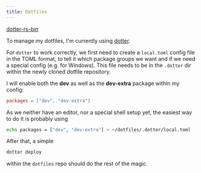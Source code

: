 ```yaml
---
title: Dotfiles
---
```



<Card title="Required" icon="puzzle">

[dotter-rs-bin](https://aur.archlinux.org/packages/dotter-rs-bin)

</Card>

To manage my dotfiles, I'm currently using [dotter](https://github.com/SuperCuber/dotter).

For `dotter` to work correctly, we first need to create a `local.toml` config file
in the TOML format, to tell it which package groups we want and if we need a special config
(e.g. for Windows).
This file needs to be in the `.dotter` dir within the newly cloned dotfile repository.

I will enable both the **dev** as well as the **dev-extra** package within my config:

```toml title=~/dotfiles/.dotter/local.toml showLineNumbers
packages = ["dev", "dev-extra"]
```

<Aside type="tip">

As we neither have an editor, nor a special shell setup yet, the easiest way to do it is probably using

```sh
echo packages = ["dev", "dev-extra"] > ~/dotfiles/.dotter/local.toml
```

</Aside>

After that, a simple

```sh
dotter deploy
```

within the `dotfiles` repo should do the rest of the magic.
